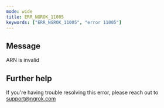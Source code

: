 ```yaml
---
mode: wide
title: ERR_NGROK_11005
keywords: ["ERR_NGROK_11005", "error 11005"]
---
```


## Message

ARN is invalid

## Further help

If you're having trouble resolving this error, please reach out to [support@ngrok.com](mailto:support@ngrok.com?subject=Help%20with%20ERR_NGROK_11005)
